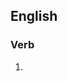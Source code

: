 ==English==

===Verb===
{{head|en|verb form}}

# {{present participle of|automobile|lang=en|nocat=1}}